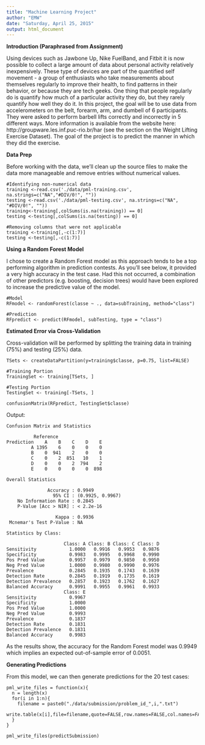 ```yaml
---
title: "Machine Learning Project"
author: "EMW"
date: "Saturday, April 25, 2015"
output: html_document
---
```

**Introduction (Paraphrased from Assignment)**

Using devices such as Jawbone Up, Nike FuelBand, and Fitbit it is now possible to collect a large amount of data about personal activity relatively inexpensively. These type of devices are part of the quantified self movement - a group of enthusiasts who take measurements about themselves regularly to improve their health, to find patterns in their behavior, or because they are tech geeks. One thing that people regularly do is quantify how much of a particular activity they do, but they rarely quantify how well they do it. In this project, the goal will be to use data from accelerometers on the belt, forearm, arm, and dumbell of 6 participants. They were asked to perform barbell lifts correctly and incorrectly in 5 different ways. More information is available from the website here: http://groupware.les.inf.puc-rio.br/har (see the section on the Weight Lifting Exercise Dataset). 
The goal of the project is to predict the manner in which they did the exercise.  

**Data Prep**

Before working with the data, we'll clean up the source files to make the data more manageable and remove entries without numerical values.

```
#Identifying non-numerical data
training <-read.csv('./data/pml-training.csv', na.strings=c("NA","#DIV/0!", ""))
testing <-read.csv('./data/pml-testing.csv', na.strings=c("NA", "#DIV/0!", ""))
training<-training[,colSums(is.na(training)) == 0]
testing <-testing[,colSums(is.na(testing)) == 0]

#Removing columns that were not applicable
training <-training[,-c(1:7)]
testing <-testing[,-c(1:7)]
```

**Using a Random Forest Model**

I chose to create a Random Forest model as this approach tends to be a top performing algorithm in prediction contests.  As you'll see below, it provided a very high accuracy in the test case.  Had this not occurred, a combination of other predictors (e.g. boosting, decision trees) would have been explored to increase the predictive value of the model.

```
#Model
RFmodel <- randomForest(classe ~ ., data=subTraining, method="class")

#Prediction
RFpredict <- predict(RFmodel, subTesting, type = "class")
```

**Estimated Error via Cross-Validation**

Cross-validation will be performed by splitting the training data in training (75%) and testing (25%) data.

```
TSets <- createDataPartition(y=training$classe, p=0.75, list=FALSE)

#Training Portion
TrainingSet <- training[TSets, ] 

#Testing Portion
TestingSet <- training[-TSets, ]

confusionMatrix(RFpredict, TestingSet$classe)
```

Output:

```
Confusion Matrix and Statistics

          Reference
Prediction    A    B    C    D    E
         A 1395    6    0    0    0
         B    0  941    2    0    0
         C    0    2  851   10    1
         D    0    0    2  794    2
         E    0    0    0    0  898

Overall Statistics
                                          
               Accuracy : 0.9949          
                 95% CI : (0.9925, 0.9967)
    No Information Rate : 0.2845          
    P-Value [Acc > NIR] : < 2.2e-16       
                                          
                  Kappa : 0.9936          
 Mcnemar's Test P-Value : NA              

Statistics by Class:

                     Class: A Class: B Class: C Class: D
Sensitivity            1.0000   0.9916   0.9953   0.9876
Specificity            0.9983   0.9995   0.9968   0.9990
Pos Pred Value         0.9957   0.9979   0.9850   0.9950
Neg Pred Value         1.0000   0.9980   0.9990   0.9976
Prevalence             0.2845   0.1935   0.1743   0.1639
Detection Rate         0.2845   0.1919   0.1735   0.1619
Detection Prevalence   0.2857   0.1923   0.1762   0.1627
Balanced Accuracy      0.9991   0.9955   0.9961   0.9933
                     Class: E
Sensitivity            0.9967
Specificity            1.0000
Pos Pred Value         1.0000
Neg Pred Value         0.9993
Prevalence             0.1837
Detection Rate         0.1831
Detection Prevalence   0.1831
Balanced Accuracy      0.9983
```
As the results show, the accuracy for the Random Forest model was 0.9949 which implies an expected out-of-sample error of 0.0051.

**Generating Predictions**

From this model, we can then generate predictions for the 20 test cases: 

```
pml_write_files = function(x){
  n = length(x)
  for(i in 1:n){
    filename = paste0("./data/submission/problem_id_",i,".txt")
    write.table(x[i],file=filename,quote=FALSE,row.names=FALSE,col.names=FALSE)
  }
}

pml_write_files(predictSubmission)
```